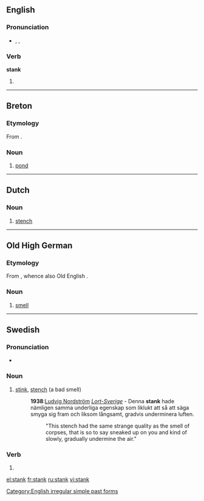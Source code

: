 ==English==

===Pronunciation===
* {{enPR|stăngk}}, {{IPA|/stæŋk/}}, {{SAMPA|/st{Nk/}}
*: {{rhymes|æŋk}}

===Verb===
'''stank'''

# {{simple past of|[[stink]]}}

[[Category:English irregular simple past forms]]

----

==Breton==

===Etymology===
From {{etyl|fro|br}} {{term|estanc|lang=fro}}.

===Noun===
{{infl|br|noun|g=m}}

# [[pond]]

----

==Dutch==

===Noun===
{{nl-noun|g=m|pl=stanken|dim=stankje}}

# [[stench]]

----

==Old High German==

===Etymology===
From {{proto|Germanic|stankwaz|lang=goh}}, whence also Old English {{term|stenc|stenċ|lang=ang}}.

===Noun===
{{infl|goh|noun|g=m}}

# [[smell]]

----

==Swedish==

===Pronunciation===
*{{audio|Sv-en stank.ogg|audio}}

===Noun===
{{sv-noun-reg-r-c|2=stanke}}
{{infl|sv|noun|g=c}}

# [[stink]], [[stench]]  (a bad smell)
#:'''1938''':[[w:Ludvig Nordström|Ludvig Nordström]] [http://runeberg.org/lortsvrg/kap5p4.html ''Lort-Sverige''] - Denna '''stank''' hade nämligen samma underliga egenskap som liklukt att så att säga smyga sig fram och liksom långsamt, gradvis underminera luften.
#::"This stench had the same strange quality as the smell of corpses, that is so to say sneaked up on you and kind of slowly, gradually undermine the air."

===Verb===
{{infl|sv|verb form}}

# {{form of|past tense|[[stinka]]}}

[[el:stank]]
[[fr:stank]]
[[ru:stank]]
[[vi:stank]]